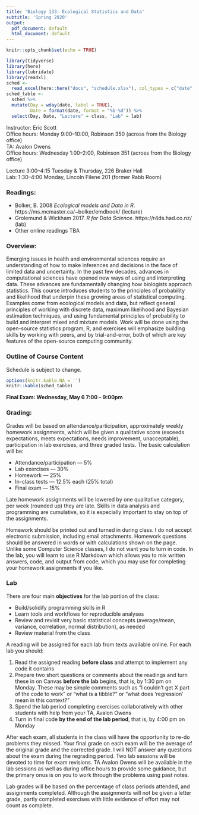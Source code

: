 ```yaml
---
title: 'Biology 133: Ecological Statistics and Data'
subtitle: 'Spring 2020'
output:
  pdf_document: default
  html_document: default
---
```


```r
knitr::opts_chunk$set(echo = TRUE)
```

```r
library(tidyverse)
library(here)
library(lubridate)
library(readxl)
sched <-
  read_excel(here::here("docs", "schedule.xlsx"), col_types = c("date", "date", "guess", "guess", "guess", "guess"))
sched_table <-
  sched %>% 
  mutate(Day = wday(date, label = TRUE),
         Date = format(date, format = "%b-%d")) %>% 
  select(Day, Date, "Lecture" = class, "Lab" = lab)
```



Instructor: Eric Scott  
Office hours: Monday 9:00--10:00, Robinson 350 (across from the Biology office)  
TA: Avalon Owens  
Office hours: Wednesday 1:00--2:00, Robinson 351 (across from the Biology office)

Lecture 3:00--4:15 Tuesday & Thursday, 226 Braker Hall  
Lab: 1:30--4:00 Monday, Lincoln Filene 201 (former Rabb Room)

### Readings:
- Bolker, B. 2008 *Ecological models and Data in R*. https://ms.mcmaster.ca/~bolker/emdbook/ (lecture)
- Grolemund & Wickham 2017. *R for Data Science*. https://r4ds.had.co.nz/ (lab)
- Other online readings TBA

### Overview:
Emerging issues in health and environmental sciences require an understanding of how to make inferences and decisions in the face of limited data and uncertainty.  In the past few decades, advances in computational sciences have opened new ways of using and interpreting data.  These advances are fundamentally changing how biologists approach statistics.  This course introduces students to the principles of probability and likelihood that underpin these growing areas of statistical computing.  Examples come from ecological models and data, but reflect general principles of working with discrete data, maximum likelihood and Bayesian estimation techniques, and using fundamental principles of probability to build and interpret mixed and mixture models.  Work will be done using the open-source statistics program, R, and exercises will emphasize building skills by working with peers, and by trial-and-error, both of which are key features of the open-source computing community.

### Outline of Course Content

Schedule is subject to change.

```r
options(knitr.kable.NA = '')
knitr::kable(sched_table)
```

**Final Exam: Wednesday, May 6 7:00 -- 9:00pm**

### Grading:
Grades will be based on attendance/participation, approximately weekly homework assignments, which will be given a qualitative score (exceeds expectations, meets expectations, needs improvement, unacceptable), participation in lab exercises, and three graded tests.  The basic calculation will be:

- Attendance/participation --- 5%
- Lab exercises --- 30%
- Homework --- 25%
- In-class tests --- 12.5% each (25% total)
- Final exam --- 15%

Late homework assignments will be lowered by one qualitative category, per week (rounded up) they are late.  Skills in data analysis and programming are cumulative, so it is especially important to stay on top of the assignments.  

Homework should be printed out and turned in during class.  I do not accept electronic submission, including email attachments.  Homework questions should be answered in words or with calculations shown on the page. Unlike some Computer Science classes, I do not want you to turn in code.  In the lab, you will learn to use R Markdown which allows you to mix written answers, code, and output from code, which you may use for completing your homework assignments if you like.

### Lab
There are four main **objectives** for the lab portion of the class:

- Build/solidify programming skills in R
- Learn tools and workflows for reproducible analyses
- Review and revisit very basic statistical concepts (average/mean, variance, correlation, normal distribution), as needed
- Review material from the class 

A reading will be assigned for each lab from texts available online.  For each lab you should:

1. Read the assigned reading **before class** and attempt to implement any code it contains
2. Prepare two short questions or comments about the readings and turn these in on Canvas **before the lab** begins, that is, by 1:30 pm on Monday.  These may be simple comments such as "I couldn't get X part of the code to work" or "what is a tibble?" or "what does 'regression' mean in this context?"
3. Spend the lab period completing exercises collaboratively with other students with help from your TA, Avalon Owens
4. Turn in final code **by the end of the lab period**, that is, by 4:00 pm on Monday

After each exam, all students in the class will have the opportunity to re-do problems they missed.  Your final grade on each exam will be the average of the original grade and the corrected grade.  I will NOT answer any questions about the exam during the regrading period. Two lab sessions will be devoted to time for exam revisions. TA Avalon Owens will be available in the lab sessions as well as during office hours to provide some guidance, but the primary onus is on you to work through the problems using past notes.

Lab grades will be based on the percentage of class periods attended, and assignments completed.  Although the assignments will not be given a letter grade, partly completed exercises with little evidence of effort may not count as complete.


